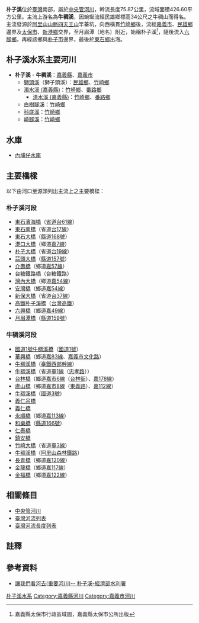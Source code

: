 {{Infobox river
| river_name = 朴子溪
| image_name = 朴子溪.JPG
| image_size = 300px
| caption    = 朴子溪（從朴子大橋上拍攝）
| origin     = [[阿里山山脈|阿里山山脈]][[四天王山|四天王山]]芋菜坑
| mouth      = 東石港南方
| progression = [[臺灣海峽|臺灣海峽]]
| basin_countries = {{ROC}}
| location  = {{CYI-F}}、<br>[[嘉義縣|嘉義縣]][[民雄鄉|民雄鄉]]、[[竹崎鄉|竹崎鄉]]、[[番路鄉|番路鄉]]、[[太保市|太保市]]、[[新港鄉|新港鄉]]、[[六腳鄉|六腳鄉]]、[[朴子市|朴子市]]、[[東石鄉_(台灣)|東石鄉]]
| length    = {{convert|75.87|km|0}}
| elevation = {{convert|1,421|m|0}}
| mouth_elevation = {{convert|0|m|0}}
| discharge = {{convert|16|m3/s|0}}
| watershed = {{convert|426.60|km2|0}}
}}
'''朴子溪'''位於[[臺灣|臺灣]]南部，屬於[[中央管河川|中央管河川]]，幹流長度75.87公里，流域面積426.60平方公里。主流上游名為'''牛稠溪'''，因蜿蜒流經民雄鄉標高34公尺之牛稠山而得名。主流發源於[[阿里山山脈|阿里山山脈]][[四天王山|四天王山]]竿蓁坑，向西橫貫[[竹崎鄉|竹崎鄉]]後，流經[[嘉義市|嘉義市]]、[[民雄鄉|民雄鄉]]邊界及[[太保市|太保市]]、[[新港鄉|新港鄉]]交界，至月眉潭（地名）附近，始稱朴子溪<ref>嘉義縣太保市行政區域圖，嘉義縣太保市公所出版</ref>，隨後流入[[六腳鄉|六腳鄉]]，再經該鄉與[[朴子市|朴子市]]邊界，最後於[[東石鄉_(台灣)|東石鄉]]出海。

==朴子溪水系主要河川==
*'''朴子溪''' - '''牛稠溪'''：[[嘉義縣|嘉義縣]]、[[嘉義市|嘉義市]] 
**[[獅頭溪|獅頭溪]]（獅子頭溪）：[[民雄鄉|民雄鄉]]、[[竹崎鄉|竹崎鄉]]
**[[濁水溪_(嘉義縣)|濁水溪 (嘉義縣)]]：[[竹崎鄉|竹崎鄉]]、[[番路鄉|番路鄉]]
***[[清水溪_(嘉義縣)|清水溪 (嘉義縣)]]：[[竹崎鄉|竹崎鄉]]、[[番路鄉|番路鄉]]
**[[白樹腳溪|白樹腳溪]]：[[竹崎鄉|竹崎鄉]]
**[[科底溪|科底溪]]：[[竹崎鄉|竹崎鄉]]
**[[崎腳溪|崎腳溪]]：[[竹崎鄉|竹崎鄉]]

==水庫==
*[[內埔仔水庫|內埔仔水庫]]
==主要橋樑==
以下由河口至源頭列出主流上之主要橋樑：

===朴子溪河段===
*[[西部濱海快速公路交流道列表#南區|東石濱海橋]]（[[省道|省道]][[台61線|台61線]]）
*[[東石南橋|東石南橋]]（省道[[台17線|台17線]]）
*[[東石大橋|東石大橋]]（[[縣道168號|縣道168號]]）
*[[港口大橋|港口大橋]]（鄉道[[嘉7線|嘉7線]]）
*[[朴子大橋|朴子大橋]]（省道[[台19線|台19線]]）
*[[蒜頭大橋|蒜頭大橋]]（[[縣道157號|縣道157號]]）
*[[介壽橋|介壽橋]]（鄉道[[嘉57線|嘉57線]]）
*台糖鐵路橋（台糖鐵路）
*[[灣內大橋|灣內大橋]]（鄉道[[嘉54線|嘉54線]]）
*[[安灣橋|安灣橋]]（鄉道[[嘉54線|嘉54線]]）
*[[新保大橋|新保大橋]]（省道[[台37線|台37線]]）
*[[高鐵朴子溪橋|高鐵朴子溪橋]]（[[台灣高鐵|台灣高鐵]]）
*[[六興橋|六興橋]]（鄉道[[嘉49線|嘉49線]]）
*[[月眉潭橋|月眉潭橋]]（[[縣道159號|縣道159號]]）

===牛稠溪河段===
*[[國道1號牛稠溪橋|國道1號牛稠溪橋]]（[[中山高速公路|國道1號]]）
*[[華興橋|華興橋]]（鄉道[[嘉83線|嘉83線]]、[[嘉義市|嘉義市]][[文化路_(嘉義市)|文化路]]）
*[[牛稠溪橋_(臺鐵)|牛稠溪橋]]（[[臺鐵|臺鐵]][[西部幹線|西部幹線]]）
*[[牛稠溪橋_(台1線)|牛稠溪橋]]（省道[[臺1線|臺1線]]（[[忠孝路_(嘉義市)|忠孝路]]））
*[[台林橋|台林橋]]（鄉道[[嘉市6線|嘉市6線]]（[[台林街|台林街]]）、[[嘉178線|嘉178線]]）
*[[盧山橋|盧山橋]]（鄉道[[嘉市8線|嘉市8線]]（[[東義路_(嘉義市|東義路]]）、[[嘉112線|嘉112線]]）
*[[牛稠溪橋_(國道3號)|牛稠溪橋]]（[[福爾摩沙高速公路|國道3號]]）
*[[義仁吊橋|義仁吊橋]]
*[[義仁橋|義仁橋]]
*[[永順橋|永順橋]]（鄉道[[嘉113線|嘉113線]]）
*[[和樂橋|和樂橋]]（[[縣道166號|縣道166號]]）
*[[仁泰橋|仁泰橋]]
*[[鎮安橋_(台灣)|鎮安橋]]
*[[竹崎大橋|竹崎大橋]]（省道[[臺3線|臺3線]]）
*[[阿里山森林鐵路牛稠溪橋|牛稠溪橋]]（[[阿里山森林鐵路|阿里山森林鐵路]]）
*[[長青橋_(台灣)|長青橋]]（鄉道[[嘉120線|嘉120線]]）
*[[金龍橋_(台灣)|金龍橋]]（鄉道[[嘉117線|嘉117線]]）
*[[金福橋|金福橋]]（鄉道[[嘉122線|嘉122線]]）

==相關條目==
*[[中央管河川|中央管河川]]
*[[臺灣河流列表|臺灣河流列表]]
*[[臺灣河流長度列表|臺灣河流長度列表]]

==註釋==
<div class="references-small">
<references />
</div>

==參考資料==
*{{zh-tw}}[http://www.wra.gov.tw/ct.asp?xItem=20078&CtNode=4359 讓我們看河去(重要河川)-- 朴子溪-經濟部水利署] {{Wayback|url=http://www.wra.gov.tw/ct.asp?xItem=20078&CtNode=4359 |date=20160304132604 }}

{{台灣河流}}
[[Category:朴子溪水系|]]
[[Category:嘉義縣河川|Category:嘉義縣河川]]
[[Category:嘉義市河川|Category:嘉義市河川]]